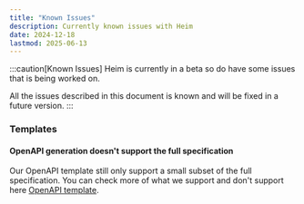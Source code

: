 ```yaml
---
title: "Known Issues"
description: Currently known issues with Heim
date: 2024-12-18
lastmod: 2025-06-13
---
```

:::caution[Known Issues]
Heim is currently in a beta so do have some issues that is being worked on.

All the issues described in this document is known and will be fixed in a future version.
:::


### Templates

#### OpenAPI generation doesn't support the full specification
Our OpenAPI template still only support a small subset of the full specification.
You can check more of what we support and don't support here [OpenAPI template](./../../templates/openapi/).